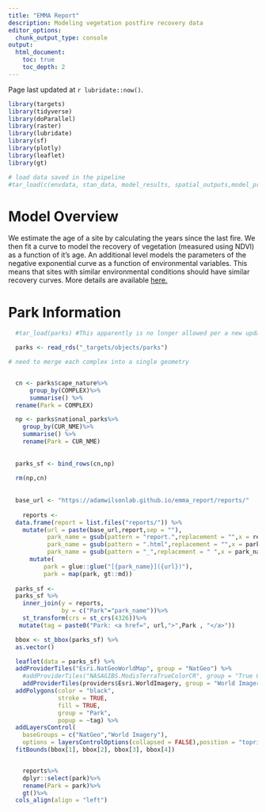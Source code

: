 ```yaml
---
title: "EMMA Report"
description: Modeling vegetation postfire recovery data
editor_options: 
  chunk_output_type: console
output:
  html_document:
    toc: true
    toc_depth: 2
---
```



Page last updated at `r lubridate::now()`.

```r
library(targets)
library(tidyverse)
library(doParallel)
library(raster)
library(lubridate)
library(sf)
library(plotly)
library(leaflet)
library(gt)

# load data saved in the pipeline
#tar_load(c(envdata, stan_data, model_results, spatial_outputs,model_prediction)) 


```

# Model Overview

We estimate the age of a site by calculating the years since the last fire. We then fit a curve to model the recovery of vegetation (measured using NDVI) as a function of it's age. An additional level models the parameters of the negative exponential curve as a function of environmental variables. This means that sites with similar environmental conditions should have similar recovery curves. More details are available <a href=https://adamwilsonlab.github.io/emma_report/model_summary.html>here.</a>

# Park Information

```r

  #tar_load(parks) #This apparently is no longer allowed per a new update of targets

  parks <- read_rds("_targets/objects/parks")

# need to merge each complex into a single geometry


  cn <- parks$cape_nature%>%
      group_by(COMPLEX)%>%
      summarise() %>%
  rename(Park = COMPLEX)

  np <- parks$national_parks%>%
    group_by(CUR_NME)%>%
    summarise() %>%
    rename(Park = CUR_NME)
  
  
  parks_sf <- bind_rows(cn,np)
  
  rm(np,cn)
  
  
  base_url <- "https://adamwilsonlab.github.io/emma_report/reports/"
  
    reports <- 
  data.frame(report = list.files("reports/")) %>%
    mutate(url = paste(base_url,report,sep = ""),
           park_name = gsub(pattern = "report.",replacement = "",x = report),
           park_name = gsub(pattern = ".html",replacement = "",x = park_name),
           park_name = gsub(pattern = "_",replacement = " ",x = park_name)) %>%
      mutate(
          park = glue::glue("[{park_name}]({url})"),
          park = map(park, gt::md))
  
  parks_sf <-
  parks_sf %>%
    inner_join(y = reports,
               by = c("Park"="park_name"))%>% 
    st_transform(crs = st_crs(4326))%>% 
   mutate(tag = paste0("Park: <a href=", url,">",Park , "</a>"))

  bbox <- st_bbox(parks_sf) %>%
  as.vector()


```

```r


  leaflet(data = parks_sf) %>%
  addProviderTiles("Esri.NatGeoWorldMap", group = "NatGeo") %>%
    #addProviderTiles("NASAGIBS.ModisTerraTrueColorCR", group = "True Colors") %>%
    addProviderTiles(providers$Esri.WorldImagery, group = "World Imagery") %>%
  addPolygons(color = "black",
              stroke = TRUE,
              fill = TRUE,
              group = "Park",
              popup = ~tag) %>%
  addLayersControl(
    baseGroups = c("NatGeo","World Imagery"),
    options = layersControlOptions(collapsed = FALSE),position = "topright") %>%
  fitBounds(bbox[1], bbox[2], bbox[3], bbox[4])



```



```r


    reports%>%
    dplyr::select(park)%>%
    rename(Park = park)%>%
    gt()%>%
  cols_align(align = "left")


```
